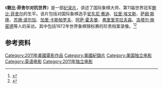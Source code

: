 
{{Infobox film
| name        = Bobby Fischer Against the World
| image       = 
| caption     = 
| director    = [[Liz_Garbus|Liz Garbus]]
| producer    = Nancy Abraham, Stanley F. Buchthal
| writer      = 
| music       = 
| starring    = 
| distributor = [[HBO|HBO]]
| released    = {{Film date|2011|1||Sundance|2011|6|6|United States}}
| runtime     = 94分钟
| country     = 美国
| language    = 英语
| budget      = 
}}

《'''鲍比·菲舍尔对抗世界'''》是一部[[纪录片|纪录片]]，讲述了国际象棋大师、第11届世界冠军[[鲍比·菲舍尔|鲍比·菲舍尔]]的生平。该片包括对国际象棋选手[[安东尼·赛迪|安东尼·赛迪]]、[[拉里·埃文斯|拉里·埃文斯]]、[[萨姆·斯隆|萨姆·斯隆]]、[[苏珊·波尔加|苏珊·波尔加]]、[[加里·卡斯帕罗夫|加里·卡斯帕罗夫]]、[[阿萨·霍夫曼|阿萨·霍夫曼]]、[[弗里里克拉夫森|弗里里克拉夫森]]、[[洛塔尔·施密德|洛塔尔·施密德]]等人的采访。其中包括1972年世界象棋锦标赛的珍贵档案录像。<ref>{{cite web|title=Bobby Fischer Against the World|url=http://history.sundance.org/films/6824/bobby_fischer_against_the_world|archiveurl=https://web.archive.org/web/20150812204206/http://history.sundance.org/films/6824/bobby_fischer_against_the_world|publisher=Sundance Institute|archivedate=2015-08-12}}</ref><ref>{{cite web|title=Bobby Fischer Against the World|url=http://dogwoof.com/films/bobby-fischer-against-the-world|website=Doogwoof|accessdate=2015-08-12|archive-url=https://web.archive.org/web/20150812204227/http://dogwoof.com/films/bobby-fischer-against-the-world|archive-date=2015-08-12|url-status=live}}</ref>

==参考资料==
{{reflist}}

[[Category:2011年美國電影作品|Category:2011年美國電影作品]]
[[Category:美國紀錄片|Category:美國紀錄片]]
[[Category:美国独立电影|Category:美国独立电影]]
[[Category:英语电影|Category:英语电影]]
[[Category:2011年独立电影|Category:2011年独立电影]]